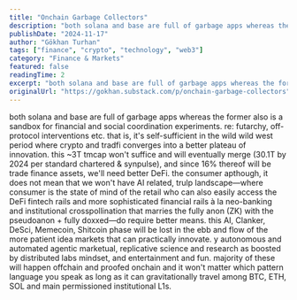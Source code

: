 ```yaml
---
title: "Onchain Garbage Collectors"
description: "both solana and base are full of garbage apps whereas the former also is a sandbox for financial and social coordination experiments."
publishDate: "2024-11-17"
author: "Gökhan Turhan"
tags: ["finance", "crypto", "technology", "web3"]
category: "Finance & Markets"
featured: false
readingTime: 2
excerpt: "both solana and base are full of garbage apps whereas the former also is a sandbox for financial and social coordination experiments. re: futarchy, off-protocol interventions etc. that is, it's..."
originalUrl: "https://gokhan.substack.com/p/onchain-garbage-collectors"
---
```


both solana and base are full of garbage apps whereas the former also is a sandbox for financial and social coordination experiments. re: futarchy, off-protocol interventions etc. that is, it's self-sufficient in the wild wild west period where crypto and tradfi converges into a better plateau of innovation. this ~3T tmcap won't suffice and will eventually merge (30.1T by 2024 per standard chartered & synpulse), and since 16% thereof will be trade finance assets, we'll need better DeFi. the consumer apthough, it does not mean that we won't have AI related, trulp landscape—where consumer is the state of mind of the retail who can also easily access the DeFi fintech rails and more sophisticated financial rails à la neo-banking and institutional crosspollination that marries the fully anon (ZK) with the pseudoanon + fully doxxed—do require better means. this AI, Clanker, DeSci, Memecoin, Shitcoin phase will be lost in the ebb and flow of the more patient idea markets that can practically innovate. y autonomous and automated agentic marketual, replicative science and research as boosted by distributed labs mindset, and entertainment and fun. majority of these will happen offchain and proofed onchain and it won't matter which pattern language you speak as long as it can gravitationally travel among BTC, ETH, SOL and main permissioned institutional L1s.